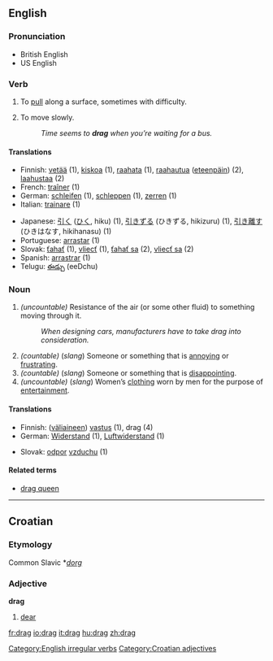 ==English==

===Pronunciation===
*British English {{SAMPA|/dr\{g/}}
*US English {{SAMPA|/dZr\`{g/}}

===Verb===
{{en-verb2|'''to drag'''|'''[[drags]]'''|'''[[dragged]] '''or, in some dialects,''' [[drug]]'''|'''[[dragged]] '''or, in some dialects,''' [[drug]]'''|'''[[dragging]]'''}}
#{{transitive}} To [[pull]] along a surface, sometimes with difficulty.
#{{intransitive}} To move slowly.
#:''Time seems to '''drag''' when you’re waiting for a bus.''

====Translations====
{{top}}
*Finnish: [[vetää]] (1), [[kiskoa]] (1), [[raahata]] (1), [[raahautua]] ([[eteenpäin]]) (2), [[laahustaa]] (2)
*French: [[traîner]] (1)
*German: [[schleifen]] (1), [[schleppen]] (1), [[zerren]] (1)
*Italian: [[trainare]] (1)
{{mid}}
*Japanese: [[引く]] ([[ひく]], hiku) (1), [[引きずる]] (ひきずる, hikizuru) (1), [[引き離す]] (ひきはなす, hikihanasu) (1)
*Portuguese: [[arrastar]] (1)
*Slovak: [[ťahať]] (1), [[vliecť]] (1), [[ťahať sa]] (2), [[vliecť sa]] (2)
*Spanish: [[arrastrar]] (1)
*Telugu: [[ఈడ్చు]] (eeDchu)
{{bottom}}

===Noun===
{{en-noun|drag|drags}}

#''(uncountable)'' Resistance of the air (or some other fluid) to something moving through it.
#:''When designing cars, manufacturers have to take drag into consideration.''
#''(countable)'' (''slang'') Someone or something that is [[annoying]] or [[frustrating]].
#''(countable)'' (''slang'') Someone or something that is [[disappointing]].
#''(uncountable)'' (''slang'') Women’s [[clothing]] worn by men for the purpose of [[entertainment]].

====Translations====
{{top}}
*Finnish: ([[väliaine|väliaineen]]) [[vastus]] (1), drag (4)
*German: [[Widerstand]] {{m}} (1), [[Luftwiderstand]] {{m}} (1)
{{mid}}
*Slovak: [[odpor]] [[vzduch|vzduchu]] {{m}} (1)
{{bottom}}

====Related terms====
*[[drag queen]]


----

==Croatian==
===Etymology===
Common Slavic *''[[dorg]]''
===Adjective===
'''drag'''

#[[dear]]

[[Category:English irregular verbs]]
[[Category:Croatian adjectives]]

[[fr:drag]]
[[io:drag]]
[[it:drag]]
[[hu:drag]]
[[zh:drag]]